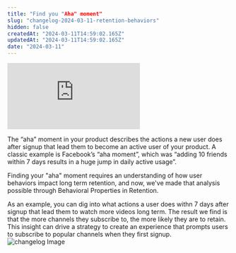```yaml
---
title: "Find you "Aha" moment"
slug: "changelog-2024-03-11-retention-behaviors"
hidden: false
createdAt: "2024-03-11T14:59:02.165Z"
updatedAt: "2024-03-11T14:59:02.165Z"
date: "2024-03-11"
---
```

<div style={{position: 'relative', paddingBottom: '64.90384615384616%', height: 0}}>
    <iframe src="https://www.loom.com/embed/dd4042654e6f46039d011a680fe93948"
        frameBorder="0"
        webkitallowfullscreen="true" mozallowfullscreen="true" allowFullScreen
        style={{position: 'absolute', 'top': 0, 'left': 0, 'width': '100%', 'height': '100%'}}>
    </iframe>
</div>

The “aha” moment in your product describes the actions a new user does after signup that lead them to become an active user of your product. 
A classic example is Facebook’s “aha moment”, which was “adding 10 friends within 7 days results in a huge jump in daily active usage”. 

Finding your "aha" moment requires an understanding of how user behaviors impact long term retention, and now, we've made that analysis possible through Behavioral Properties in Retention.

As an example, you can dig into what actions a user does withn 7 days after signup that lead them to watch more videos long term.
The result we find is that the more channels they subscribe to, the more likely they are to retain. This insight can drive a strategy to create an experience that prompts users to subscribe to popular channels when they first signup.
![changelog Image](/changelog/retentionbp.png)

